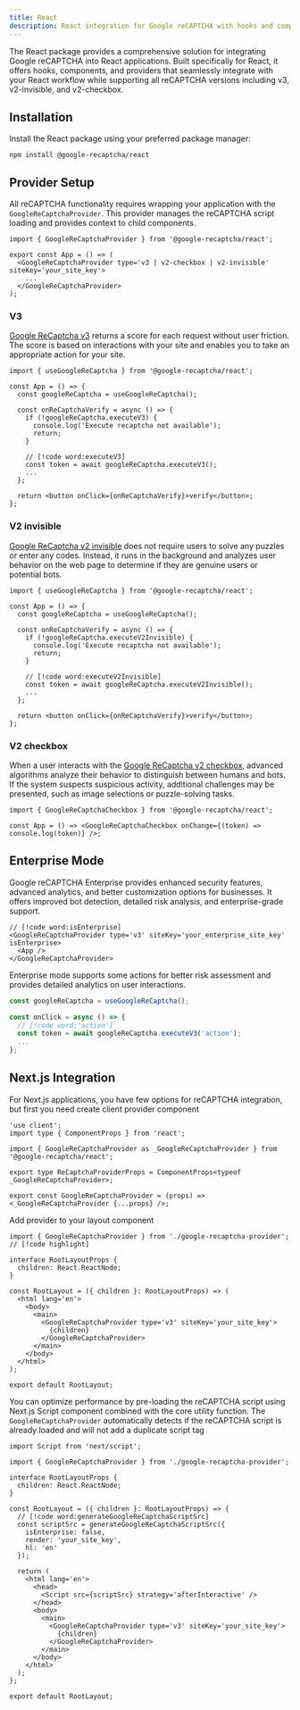 ```yaml
---
title: React
description: React integration for Google reCAPTCHA with hooks and components
---
```


The React package provides a comprehensive solution for integrating Google reCAPTCHA into React applications. Built specifically for React, it offers hooks, components, and providers that seamlessly integrate with your React workflow while supporting all reCAPTCHA versions including v3, v2-invisible, and v2-checkbox.

## Installation

Install the React package using your preferred package manager:

```package-install
npm install @google-recaptcha/react
```

## Provider Setup

All reCAPTCHA functionality requires wrapping your application with the `GoogleReCaptchaProvider`. This provider manages the reCAPTCHA script loading and provides context to child components.

```tsx
import { GoogleReCaptchaProvider } from '@google-recaptcha/react';

export const App = () => (
  <GoogleReCaptchaProvider type='v3 | v2-checkbox | v2-invisible' siteKey='your_site_key'>
    ...
  </GoogleReCaptchaProvider>
);
```

### V3

[Google ReCaptcha v3](https://developers.google.com/recaptcha/docs/v3) returns a score for each request without user friction. The score is based on interactions with your site and enables you to take an appropriate action for your site.

```tsx
import { useGoogleReCaptcha } from '@google-recaptcha/react';

const App = () => {
  const googleReCaptcha = useGoogleReCaptcha();

  const onReCaptchaVerify = async () => {
    if (!googleReCaptcha.executeV3) {
      console.log('Execute recaptcha not available');
      return;
    }

    // [!code word:executeV3]
    const token = await googleReCaptcha.executeV3();
    ...
  };

  return <button onClick={onReCaptchaVerify}>verify</button>;
};
```

### V2 invisible

[Google ReCaptcha v2 invisible](https://developers.google.com/recaptcha/docs/display) does not require users to solve any puzzles or enter any codes. Instead, it runs in the background and analyzes user behavior on the web page to determine if they are genuine users or potential bots.

```tsx
import { useGoogleReCaptcha } from '@google-recaptcha/react';

const App = () => {
  const googleReCaptcha = useGoogleReCaptcha();

  const onReCaptchaVerify = async () => {
    if (!googleReCaptcha.executeV2Invisible) {
      console.log('Execute recaptcha not available');
      return;
    }

    // [!code word:executeV2Invisible]
    const token = await googleReCaptcha.executeV2Invisible();
    ...
  };

  return <button onClick={onReCaptchaVerify}>verify</button>;
};
```

### V2 checkbox

When a user interacts with the [Google ReCaptcha v2 checkbox](https://developers.google.com/recaptcha/docs/display), advanced algorithms analyze their behavior to distinguish between humans and bots. If the system suspects suspicious activity, additional challenges may be presented, such as image selections or puzzle-solving tasks.

```tsx
import { GoogleReCaptchaCheckbox } from '@google-recaptcha/react';

const App = () => <GoogleReCaptchaCheckbox onChange={(token) => console.log(token)} />;
```

## Enterprise Mode

Google reCAPTCHA Enterprise provides enhanced security features, advanced analytics, and better customization options for businesses. It offers improved bot detection, detailed risk analysis, and enterprise-grade support.

```tsx
// [!code word:isEnterprise]
<GoogleReCaptchaProvider type='v3' siteKey='your_enterprise_site_key' isEnterprise>
  <App />
</GoogleReCaptchaProvider>
```

Enterprise mode supports some actions for better risk assessment and provides detailed analytics on user interactions.

```ts
const googleReCaptcha = useGoogleReCaptcha();

const onClick = async () => {
  // [!code word:'action']
  const token = await googleReCaptcha.executeV3('action');
  ...
};
```

## Next.js Integration

For Next.js applications, you have few options for reCAPTCHA integration, but first you need create client provider component

```tsx title="app/google-recaptcha-provider.tsx"
'use client';
import type { ComponentProps } from 'react';

import { GoogleReCaptchaProvider as _GoogleReCaptchaProvider } from '@google-recaptcha/react';

export type ReCaptchaProviderProps = ComponentProps<typeof _GoogleReCaptchaProvider>;

export const GoogleReCaptchaProvider = (props) => <_GoogleReCaptchaProvider {...props} />;
```

Add provider to your layout component

```tsx title="app/layout.tsx"
import { GoogleReCaptchaProvider } from './google-recaptcha-provider'; // [!code highlight]

interface RootLayoutProps {
  children: React.ReactNode;
}

const RootLayout = ({ children }: RootLayoutProps) => (
  <html lang='en'>
    <body>
      <main>
        <GoogleReCaptchaProvider type='v3' siteKey='your_site_key'>
          {children}
        </GoogleReCaptchaProvider>
      </main>
    </body>
  </html>
);

export default RootLayout;
```

You can optimize performance by pre-loading the reCAPTCHA script using Next.js Script component combined with the core utility function. The `GoogleReCaptchaProvider` automatically detects if the reCAPTCHA script is already loaded and will not add a duplicate script tag

```tsx title="app/layout.tsx"
import Script from 'next/script';

import { GoogleReCaptchaProvider } from './google-recaptcha-provider';

interface RootLayoutProps {
  children: React.ReactNode;
}

const RootLayout = ({ children }: RootLayoutProps) => {
  // [!code word:generateGoogleReCaptchaScriptSrc]
  const scriptSrc = generateGoogleReCaptchaScriptSrc({
    isEnterprise: false,
    render: 'your_site_key',
    hl: 'en'
  });

  return (
    <html lang='en'>
      <head>
        <Script src={scriptSrc} strategy='afterInteractive' />
      </head>
      <body>
        <main>
          <GoogleReCaptchaProvider type='v3' siteKey='your_site_key'>
            {children}
          </GoogleReCaptchaProvider>
        </main>
      </body>
    </html>
  );
};

export default RootLayout;
```
